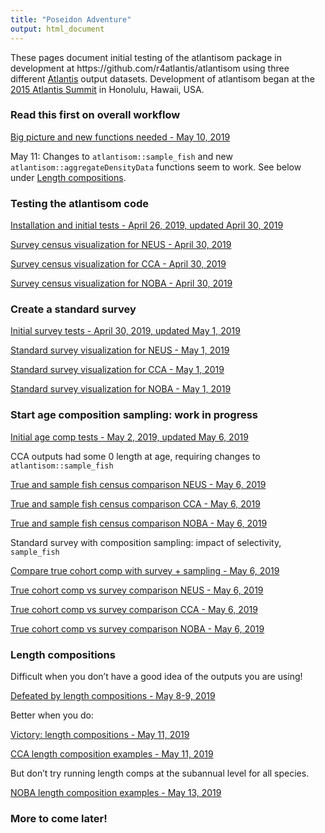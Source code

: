 ```yaml
---
title: "Poseidon Adventure"
output: html_document
---
```


 <!-- ADD LINKS BELOW, note, using the RMD link syntax will open the presentation in the same tab, which is annoying. Use the html with the "_blank" to fix that behavior -->

These pages document initial testing of the atlantisom package in development at https://github.com/r4atlantis/atlantisom using three different [Atlantis](https://research.csiro.au/atlantis/) output datasets. Development of atlantisom began at the [2015 Atlantis Summit](https://research.csiro.au/atlantis/atlantis-summit/) in Honolulu, Hawaii, USA. 
 
### Read this first on overall workflow

<a href="https://sgaichas.github.io/poseidon-dev/RethinkSamplingFunctions.html" target="_blank">Big picture and new functions needed - May 10, 2019</a>

May 11: Changes to `atlantisom::sample_fish` and new `atlantisom::aggregateDensityData` functions seem to work. See below under [Length compositions].

### Testing the atlantisom code

<a href="https://sgaichas.github.io/poseidon-dev/TrueBioTest.html" target="_blank">Installation and initial tests - April 26, 2019, updated April 30, 2019</a>

<a href="https://sgaichas.github.io/poseidon-dev/NEUSExamples.html" target="_blank">Survey census visualization for NEUS -  April 30, 2019</a>

<a href="https://sgaichas.github.io/poseidon-dev/CCAExamples.html" target="_blank">Survey census visualization for CCA - April 30, 2019</a>

<a href="https://sgaichas.github.io/poseidon-dev/NOBAExamples.html" target="_blank">Survey census visualization for NOBA - April 30, 2019</a>

### Create a standard survey

<a href="https://sgaichas.github.io/poseidon-dev/StandardSurveyTest.html" target="_blank">Initial survey tests - April 30, 2019, updated May 1, 2019</a>

<a href="https://sgaichas.github.io/poseidon-dev/NEUSStandardSurveyTest.html" target="_blank">Standard survey visualization for NEUS -  May 1, 2019</a>

<a href="https://sgaichas.github.io/poseidon-dev/CCAStandardSurveyTest.html" target="_blank">Standard survey visualization for CCA - May 1, 2019</a>

<a href="https://sgaichas.github.io/poseidon-dev/NOBAStandardSurveyTest.html" target="_blank">Standard survey visualization for NOBA - May 1, 2019</a>

### Start age composition sampling: work in progress

<a href="https://sgaichas.github.io/poseidon-dev/TrueLengthAgeCompTest.html" target="_blank">Initial age comp tests - May 2, 2019, updated May 6, 2019</a>

CCA outputs had some 0 length at age, requiring changes to `atlantisom::sample_fish`

<a href="https://sgaichas.github.io/poseidon-dev/NEUSTrueLengthAgeCompTest.html" target="_blank">True and sample fish census comparison NEUS - May 6, 2019</a>

<a href="https://sgaichas.github.io/poseidon-dev/CCATrueLengthAgeCompTest.html" target="_blank">True and sample fish census comparison CCA - May 6, 2019</a>

<a href="https://sgaichas.github.io/poseidon-dev/NOBATrueLengthAgeCompTest.html" target="_blank">True and sample fish census comparison NOBA - May 6, 2019</a>

Standard survey with composition sampling: impact of selectivity, `sample_fish`

<a href="https://sgaichas.github.io/poseidon-dev/StdSurvLengthAgeCompTest.html" target="_blank">Compare true cohort comp with survey + sampling - May 6, 2019</a>

<a href="https://sgaichas.github.io/poseidon-dev/NEUSStdSurvCohortCompTest.html" target="_blank">True cohort comp vs survey comparison NEUS - May 6, 2019</a>

<a href="https://sgaichas.github.io/poseidon-dev/CCAStdSurvCohortCompTest.html" target="_blank">True cohort comp vs survey comparison CCA - May 6, 2019</a>

<a href="https://sgaichas.github.io/poseidon-dev/NOBAStdSurvCohortCompTest.html" target="_blank">True cohort comp vs survey comparison NOBA - May 6, 2019</a>

### Length compositions

Difficult when you don't have a good idea of the outputs you are using!

<a href="https://sgaichas.github.io/poseidon-dev/TrueLengthCompTest_fail.html" target="_blank">Defeated by length compositions - May 8-9, 2019</a>

Better when you do:

<a href="https://sgaichas.github.io/poseidon-dev/TrueLengthCompTest.html" target="_blank">Victory: length compositions - May 11, 2019</a>

<a href="https://sgaichas.github.io/poseidon-dev/CCATrueLengthCompTest.html" target="_blank">CCA length composition examples - May 11, 2019</a>

But don't try running length comps at the subannual level for all species.

<a href="https://sgaichas.github.io/poseidon-dev/NOBATrueLengthCompTest.html" target="_blank">NOBA length composition examples - May 13, 2019</a>


### More to come later!
